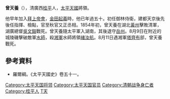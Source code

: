 '''曾天養'''（{{bd|？||1854年|}}），清廣西[[桂平|桂平]]人，[[太平天國|太平天國]]將領。

他早年加入[[拜上帝會|拜上帝會]]，[[金田起義|金田起義]]時，他已年過五十。初任御林侍衛，建都天京後先後任指揮、檢點，官至秋官又正丞相。1854年初，曾天養在湖北[[黃州|黃州]]擊敗清軍，湖廣總督[[吳文鎔|吳文鎔]]戰死。曾天養隨太平軍入湖南，其後退守[[岳州|岳州]]。8月9日在附近的城陵磯擊破敵軍[[水師|水師]]，殺[[湘軍|湘軍]]水師將領[[褚汝航|褚汝航]]。8月11日遇湘軍[[塔齊布|塔齊布]]部，曾天養戰死。

==參考資料==
*羅爾綱。《太平天國史》卷五十一。

{{DEFAULTSORT:Z}}
[[Category:太平天国将领|Category:太平天国将领]]
[[Category:太平天国官员|Category:太平天国官员]]
[[Category:清朝战争身亡者|Category:清朝战争身亡者]]
[[Category:桂平人|Category:桂平人]]
[[Category:曾姓|T天]]
{{清朝人物小作品}}